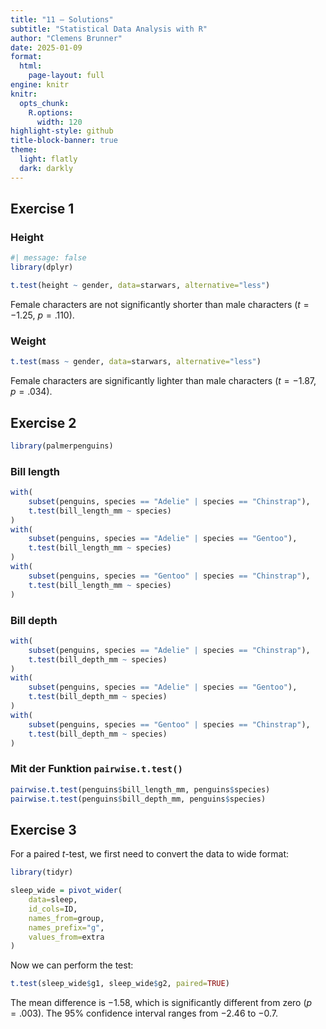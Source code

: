 ```yaml
---
title: "11 – Solutions"
subtitle: "Statistical Data Analysis with R"
author: "Clemens Brunner"
date: 2025-01-09
format:
  html:
    page-layout: full
engine: knitr
knitr:
  opts_chunk: 
    R.options:
      width: 120
highlight-style: github
title-block-banner: true
theme:
  light: flatly
  dark: darkly
---
```


## Exercise 1

### Height

```r
#| message: false
library(dplyr)

t.test(height ~ gender, data=starwars, alternative="less")
```

Female characters are not significantly shorter than male characters ($t=-1.25$, $p = .110$).


### Weight

```r
t.test(mass ~ gender, data=starwars, alternative="less")
```

Female characters are significantly lighter than male characters ($t=-1.87$, $p = .034$).


## Exercise 2

```r
library(palmerpenguins)
```


### Bill length

```r
with(
    subset(penguins, species == "Adelie" | species == "Chinstrap"),
    t.test(bill_length_mm ~ species)
)
with(
    subset(penguins, species == "Adelie" | species == "Gentoo"),
    t.test(bill_length_mm ~ species)
)
with(
    subset(penguins, species == "Gentoo" | species == "Chinstrap"),
    t.test(bill_length_mm ~ species)
)
```


### Bill depth

```r
with(
    subset(penguins, species == "Adelie" | species == "Chinstrap"),
    t.test(bill_depth_mm ~ species)
)
with(
    subset(penguins, species == "Adelie" | species == "Gentoo"),
    t.test(bill_depth_mm ~ species)
)
with(
    subset(penguins, species == "Gentoo" | species == "Chinstrap"),
    t.test(bill_depth_mm ~ species)
)
```

### Mit der Funktion `pairwise.t.test()`

```r
pairwise.t.test(penguins$bill_length_mm, penguins$species)
pairwise.t.test(penguins$bill_depth_mm, penguins$species)
```


## Exercise 3

For a paired *t*-test, we first need to convert the data to wide format:

```r
library(tidyr)

sleep_wide = pivot_wider(
    data=sleep,
    id_cols=ID,
    names_from=group,
    names_prefix="g",
    values_from=extra
)
```

Now we can perform the test:

```r
t.test(sleep_wide$g1, sleep_wide$g2, paired=TRUE)
```

The mean difference is −1.58, which is significantly different from zero ($p = .003$). The 95% confidence interval ranges from −2.46 to −0.7.
